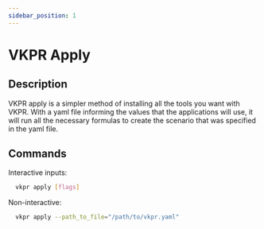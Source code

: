 ```yaml
---
sidebar_position: 1
---
```


# VKPR Apply

## Description

VKPR apply is a simpler method of installing all the tools you want with VKPR. With a yaml file informing the values that the applications will use, it will run all the necessary formulas to create the scenario that was specified in the yaml file.

## Commands

Interactive inputs:

```bash
  vkpr apply [flags]
```

Non-interactive:

```bash
  vkpr apply --path_to_file="/path/to/vkpr.yaml"
```
